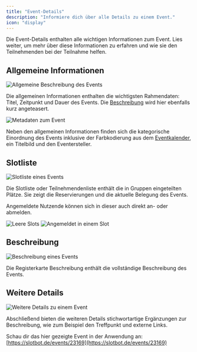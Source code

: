 ```yaml
---
title: "Event-Details"
description: "Informiere dich über alle Details zu einem Event."
icon: "display"
---
```


Die Event-Details enthalten alle wichtigen Informationen zum Event. Lies weiter, um mehr über diese Informationen zu erfahren und wie sie den Teilnehmenden bei der Teilnahme helfen.

## Allgemeine Informationen

![Allgemeine Beschreibung des Events](/images/events/event-details/Slotbot-EventDetails-Header.png)

Die allgemeinen Informationen enthalten die wichtigsten Rahmendaten: Titel, Zeitpunkt und Dauer des Events. Die [Beschreibung](/events/event-details#beschreibung) wird hier ebenfalls kurz angeteasert.

![Metadaten zum Event](/images/events/event-details/Slotbot-EventDetails-Metadata.png)

Neben den allgemeinen Informationen finden sich die kategorische Einordnung des Events inklusive der Farbkodierung aus dem [Eventkalender](/events/eventkalender), ein Titelbild und den Eventersteller.

## Slotliste

![Slotliste eines Events](/images/events/event-details/Slotbot-EventDetails-Slotlist.png)

Die Slotliste oder Teilnehmendenliste enthält die in Gruppen eingeteilten Plätze. Sie zeigt die Reservierungen und die aktuelle Belegung des Events.

Angemeldete Nutzende können sich in dieser auch direkt an- oder abmelden.

<Columns cols={2}>
	<img src="/images/events/event-details/Slotbot-EventDetails-Registration.png" alt="Leere Slots"/>
	<img src="/images/events/event-details/Slotbot-EventDetails-Deregistration.png" alt="Angemeldet in einem Slot"/>
</Columns>

## Beschreibung

![Beschreibung eines Events](/images/events/event-details/Slotbot-EventDetails-Description.png)

Die Registerkarte Beschreibung enthält die vollständige Beschreibung des Events.

## Weitere Details

![Weitere Details zu einem Event](/images/events/event-details/Slotbot-EventDetails-Fields.png)

Abschließend bieten die weiteren Details stichwortartige Ergänzungen zur Beschreibung, wie zum Beispiel den Treffpunkt und externe Links.

<Info>Schau dir das hier gezeigte Event in der Anwendung an: [https://slotbot.de/events/23169](https://slotbot.de/events/23169)</Info>
